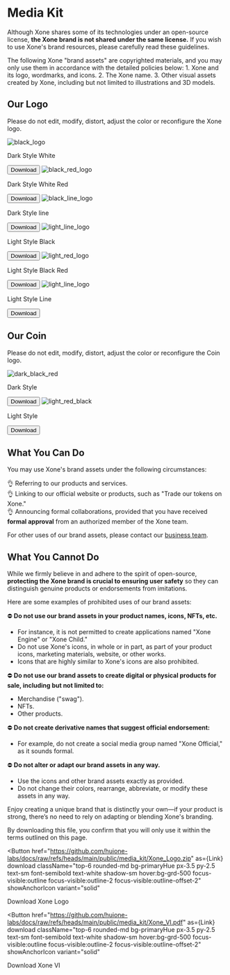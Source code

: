 
# Media Kit

Although Xone shares some of its technologies under an open-source license, **the Xone brand is not shared under the same license.** If you wish to use Xone's brand resources, please carefully read these guidelines.  

<Callout type="warning" emoji="⚠️">
  The following Xone "brand assets" are copyrighted materials, and you may only use them in accordance with the detailed policies below:  
  1. Xone and its logo, wordmarks, and icons.  
  2. The Xone name.  
  3. Other visual assets created by Xone, including but not limited to illustrations and 3D models.  
</Callout>

## Our Logo

Please do not edit, modify, distort, adjust the color or reconfigure the Xone logo.

<div class="mt-2 grid grid-cols-2 sm:grid-cols-4 lg:grid-cols-3 gap-2">
  <Card isFooterBlurred className="border-none" radius="lg">
    <Image
      alt="black_logo"
      className="object-cover"
      src="/images/black_logo.png"
      width={300}
    />
    <CardFooter className="justify-between before:bg-white/10 border-white/20 border-1 overflow-hidden py-1 absolute before:rounded-xl rounded-large bottom-1 w-[calc(100%_-_8px)] shadow-small ml-1 z-10">
      <p className="text-tiny text-white/80">Dark Style White</p>
      <Button
        as={Link}
        download
        href="https://github.com/huione-labs/docs/raw/refs/heads/main/public/media_kit/Dark_Style_Logo_White.zip"
        className="text-tiny text-white bg-black/20"
        color="default"
        radius="lg"
        size="sm"
        variant="flat"
      >
        Download
      </Button>
    </CardFooter>
  </Card>
  <Card isFooterBlurred className="border-none" radius="lg">
    <Image
      alt="black_red_logo"
      className="object-cover"
      src="/images/black_red_logo.png"
      width={300}
    />
    <CardFooter className="justify-between before:bg-white/10 border-white/20 border-1 overflow-hidden py-1 absolute before:rounded-xl rounded-large bottom-1 w-[calc(100%_-_8px)] shadow-small ml-1 z-10">
      <p className="text-tiny text-white/80">Dark Style White Red</p>
      <Button
        as={Link}
        download
        href="https://github.com/huione-labs/docs/raw/refs/heads/main/public/media_kit/Dark_Style_Logo_White_Red.zip"
        className="text-tiny text-white bg-black/20"
        color="default"
        radius="lg"
        size="sm"
        variant="flat"
      >
        Download
      </Button>
    </CardFooter>
  </Card>
  <Card isFooterBlurred className="border-none" radius="lg">
    <Image
      alt="black_line_logo"
      className="object-cover"
      src="/images/black_line_logo.png"
      width={300}
    />
    <CardFooter className="justify-between before:bg-white/10 border-white/20 border-1 overflow-hidden py-1 absolute before:rounded-xl rounded-large bottom-1 w-[calc(100%_-_8px)] shadow-small ml-1 z-10">
      <p className="text-tiny text-white/80">Dark Style line</p>
      <Button
        as={Link}
        download
        href="https://github.com/huione-labs/docs/raw/refs/heads/main/public/media_kit/Dark_Style_Logo_Line.zip"
        className="text-tiny text-white bg-black/20"
        color="default"
        radius="lg"
        size="sm"
        variant="flat"
      >
        Download
      </Button>
    </CardFooter>
  </Card>
  <Card isFooterBlurred className="border-none" radius="lg">
    <Image
      alt="light_line_logo"
      className="object-cover"
      src="/images/light_logo.png"
      width={300}
    />
    <CardFooter className="justify-between before:bg-white/10 border-white/20 border-1 overflow-hidden py-1 absolute before:rounded-xl rounded-large bottom-1 w-[calc(100%_-_8px)] shadow-small ml-1 z-10">
      <p className="text-tiny text-black dark:text-white/80">Light Style Black</p>
      <Button
        as={Link}
        download
        href="https://github.com/huione-labs/docs/raw/refs/heads/main/public/media_kit/Light_Style_Logo_Black.zip"
        className="text-tiny text-black dark:dark:text-white/80 bg-black/20"
        color="default"
        radius="lg"
        size="sm"
        variant="flat"
      >
        Download
      </Button>
    </CardFooter>
  </Card>
  <Card isFooterBlurred className="border-none" radius="lg">
    <Image
      alt="light_red_logo"
      className="object-cover"
      src="/images/light_red_logo.png"
      width={300}
    />
    <CardFooter className="justify-between before:bg-white/10 border-white/20 border-1 overflow-hidden py-1 absolute before:rounded-xl rounded-large bottom-1 w-[calc(100%_-_8px)] shadow-small ml-1 z-10">
      <p className="text-tiny text-black dark:text-white/80">Light Style Black Red</p>
      <Button
        as={Link}
        download
        href="https://github.com/huione-labs/docs/raw/refs/heads/main/public/media_kit/Light_Style_Logo_Black_Red.zip"
        className="text-tiny text-black dark:dark:text-white/80 bg-black/20"
        color="default"
        radius="lg"
        size="sm"
        variant="flat"
      >
        Download
      </Button>
    </CardFooter>
  </Card>
  <Card isFooterBlurred className="border-none" radius="lg">
    <Image
      alt="light_line_logo"
      className="object-cover"
      src="/images/light_line_logo.png"
      width={300}
    />
    <CardFooter className="justify-between before:bg-white/10 border-white/20 border-1 overflow-hidden py-1 absolute before:rounded-xl rounded-large bottom-1 w-[calc(100%_-_8px)] shadow-small ml-1 z-10">
      <p className="text-tiny text-black dark:text-white/80">Light Style Line</p>
      <Button
        as={Link}
        download
        href="https://github.com/huione-labs/docs/raw/refs/heads/main/public/media_kit/Light_Style_Logo_Line.zip"
        className="text-tiny text-black dark:dark:text-white/80 bg-black/20"
        color="default"
        radius="lg"
        size="sm"
        variant="flat"
      >
        Download
      </Button>
    </CardFooter>
  </Card>
</div>

## Our Coin

Please do not edit, modify, distort, adjust the color or reconfigure the Coin logo.

<div class="mt-2 grid grid-cols-[repeat(auto-fit,minmax(200px,1fr))] gap-2">
  <Card isFooterBlurred className="border-none" radius="lg">
    <Image
      alt="dark_black_red"
      className="object-cover"
      src="/images/dark_black_red.png"
      width={412}
    />
    <CardFooter className="justify-between before:bg-white/10 border-white/20 border-1 overflow-hidden py-1 absolute before:rounded-xl rounded-large bottom-1 w-[calc(100%_-_8px)] shadow-small ml-1 z-10">
      <p className="text-tiny text-white/80">Dark Style</p>
      <Button
        as={Link}
        download
        href="https://github.com/huione-labs/docs/raw/refs/heads/main/public/media_kit/Dark_Style_Coin_White_Red.zip"
        className="text-tiny text-white bg-black/20"
        color="default"
        radius="lg"
        size="sm"
        variant="flat"
      >
        Download
      </Button>
    </CardFooter>
  </Card>
  <Card isFooterBlurred className="border-none" radius="lg">
    <Image
      alt="light_red_black"
      className="object-cover"
      src="/images/light_red_black.png"
      width={412}
    />
    <CardFooter className="justify-between before:bg-white/10 border-white/20 border-1 overflow-hidden py-1 absolute before:rounded-xl rounded-large bottom-1 w-[calc(100%_-_8px)] shadow-small ml-1 z-10">
      <p className="text-tiny text-black dark:text-white/80">Light Style</p>
      <Button
        href="https://github.com/huione-labs/docs/raw/refs/heads/main/public/media_kit/Light_Style_Coin_Black_Red.zip"
        as={Link}
        download
        className="text-tiny text-black dark:dark:text-white/80 bg-black/20"
        color="default"
        radius="lg"
        size="sm"
        variant="flat"
      >
        Download
      </Button>
    </CardFooter>
  </Card>
</div>


## What You Can Do

You may use Xone's brand assets under the following circumstances:  

👌 Referring to our products and services.  
👌 Linking to our official website or products, such as "Trade our tokens on Xone."  
👌 Announcing formal collaborations, provided that you have received **formal approval** from an authorized member of the Xone team.  

For other uses of our brand assets, please contact our [business team](mailto:business@xone.plus).  


## What You Cannot Do

While we firmly believe in and adhere to the spirit of open-source, **protecting the Xone brand is crucial to ensuring user safety** so they can distinguish genuine products or endorsements from imitations.  

Here are some examples of prohibited uses of our brand assets:  

⛔️ **Do not use our brand assets in your product names, icons, NFTs, etc.**  
- For instance, it is not permitted to create applications named "Xone Engine" or "Xone Child."  
- Do not use Xone's icons, in whole or in part, as part of your product icons, marketing materials, website, or other works.  
- Icons that are highly similar to Xone's icons are also prohibited.  

⛔️ **Do not use our brand assets to create digital or physical products for sale, including but not limited to:**  
- Merchandise ("swag").  
- NFTs.  
- Other products.  

⛔️ **Do not create derivative names that suggest official endorsement:**  
- For example, do not create a social media group named "Xone Official," as it sounds formal.  

⛔️ **Do not alter or adapt our brand assets in any way.**  
- Use the icons and other brand assets exactly as provided.  
- Do not change their colors, rearrange, abbreviate, or modify these assets in any way.  

Enjoy creating a unique brand that is distinctly your own—if your product is strong, there’s no need to rely on adapting or blending Xone's branding.

By downloading this file, you confirm that you will only use it within the terms outlined on this page.

<Button
  href="https://github.com/huione-labs/docs/raw/refs/heads/main/public/media_kit/Xone_Logo.zip"
  as={Link}
  download
  className="top-6 rounded-md bg-primaryHue px-3.5 py-2.5 text-sm font-semibold text-white shadow-sm hover:bg-grd-500 focus-visible:outline focus-visible:outline-2 focus-visible:outline-offset-2"
  showAnchorIcon
  variant="solid"
>
  Download Xone Logo
</Button>

<Button
  href="https://github.com/huione-labs/docs/raw/refs/heads/main/public/media_kit/Xone_VI.pdf"
  as={Link}
  download
  className="top-6 rounded-md bg-primaryHue px-3.5 py-2.5 text-sm font-semibold text-white shadow-sm hover:bg-grd-500 focus-visible:outline focus-visible:outline-2 focus-visible:outline-offset-2"
  showAnchorIcon
  variant="solid"
>
  Download Xone VI
</Button>